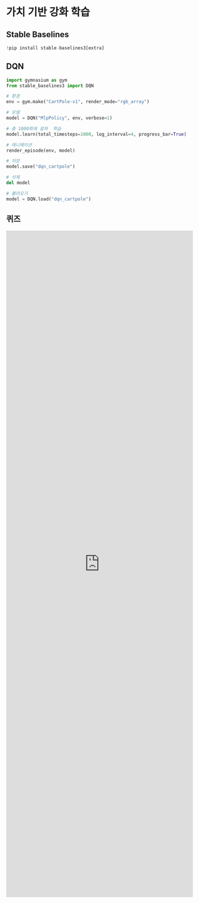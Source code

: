 

# 가치 기반 강화 학습

## Stable Baselines


```python copy
!pip install stable-baselines3[extra]
```


## DQN




```python copy
import gymnasium as gym
from stable_baselines3 import DQN

# 환경
env = gym.make("CartPole-v1", render_mode="rgb_array")

# 모델
model = DQN("MlpPolicy", env, verbose=1)

# 총 1000회에 걸쳐  학습
model.learn(total_timesteps=1000, log_interval=4, progress_bar=True)
```



```python copy
# 애니메이션
render_episode(env, model)
```



```python copy
# 저장
model.save("dqn_cartpole")

# 삭제
del model

# 불러오기
model = DQN.load("dqn_cartpole")
```


## 퀴즈

<iframe src="https://tally.so/embed/wMYXP8?alignLeft=1&hideTitle=1&transparentBackground=1&dynamicHeight=1" loading="lazy" width="100%" height="1800" frameborder="0" marginheight="0" marginwidth="0" title="[RL] 가치기반 강화학습"></iframe>